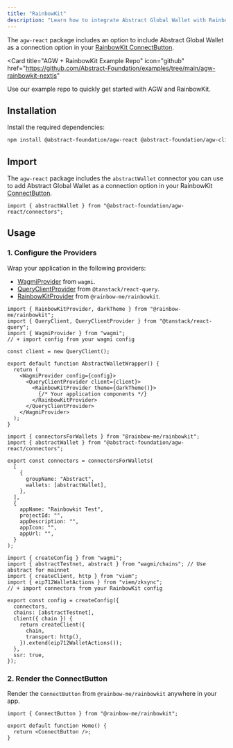 ```yaml
---
title: "RainbowKit"
description: "Learn how to integrate Abstract Global Wallet with RainbowKit."
---
```


The `agw-react` package includes an option to include Abstract Global Wallet
as a connection option in your [RainbowKit ConnectButton](https://www.rainbowkit.com/docs/connect-button).

<Card
  title="AGW + RainbowKit Example Repo"
  icon="github"
  href="https://github.com/Abstract-Foundation/examples/tree/main/agw-rainbowkit-nextjs"
>
  Use our example repo to quickly get started with AGW and RainbowKit.
</Card>

## Installation

Install the required dependencies:

```bash
npm install @abstract-foundation/agw-react @abstract-foundation/agw-client @rainbow-me/rainbowkit wagmi viem@2.x @tanstack/react-query
```

## Import

The `agw-react` package includes the `abstractWallet` connector you can use to add Abstract Global Wallet as a
connection option in your RainbowKit [ConnectButton](https://www.rainbowkit.com/docs/connect-button).

```tsx
import { abstractWallet } from "@abstract-foundation/agw-react/connectors";
```

## Usage

### 1. Configure the Providers

Wrap your application in the following providers:

- [WagmiProvider](https://wagmi.sh/react/api/WagmiProvider) from `wagmi`.
- [QueryClientProvider](https://tanstack.com/query/latest/docs/framework/react/reference/QueryClientProvider) from `@tanstack/react-query`.
- [RainbowKitProvider](https://www.rainbowkit.com/docs/custom-connect-button) from `@rainbow-me/rainbowkit`.

<CodeGroup>

```tsx Providers
import { RainbowKitProvider, darkTheme } from "@rainbow-me/rainbowkit";
import { QueryClient, QueryClientProvider } from "@tanstack/react-query";
import { WagmiProvider } from "wagmi";
// + import config from your wagmi config

const client = new QueryClient();

export default function AbstractWalletWrapper() {
  return (
    <WagmiProvider config={config}>
      <QueryClientProvider client={client}>
        <RainbowKitProvider theme={darkTheme()}>
          {/* Your application components */}
        </RainbowKitProvider>
      </QueryClientProvider>
    </WagmiProvider>
  );
}
```

```tsx RainbowKit Config
import { connectorsForWallets } from "@rainbow-me/rainbowkit";
import { abstractWallet } from "@abstract-foundation/agw-react/connectors";

export const connectors = connectorsForWallets(
  [
    {
      groupName: "Abstract",
      wallets: [abstractWallet],
    },
  ],
  {
    appName: "Rainbowkit Test",
    projectId: "",
    appDescription: "",
    appIcon: "",
    appUrl: "",
  }
);
```

```tsx Wagmi Config
import { createConfig } from "wagmi";
import { abstractTestnet, abstract } from "wagmi/chains"; // Use abstract for mainnet
import { createClient, http } from "viem";
import { eip712WalletActions } from "viem/zksync";
// + import connectors from your RainbowKit config

export const config = createConfig({
  connectors,
  chains: [abstractTestnet],
  client({ chain }) {
    return createClient({
      chain,
      transport: http(),
    }).extend(eip712WalletActions());
  },
  ssr: true,
});
```

</CodeGroup>

### 2. Render the ConnectButton

Render the `ConnectButton` from `@rainbow-me/rainbowkit` anywhere in your app.

```tsx
import { ConnectButton } from "@rainbow-me/rainbowkit";

export default function Home() {
  return <ConnectButton />;
}
```
